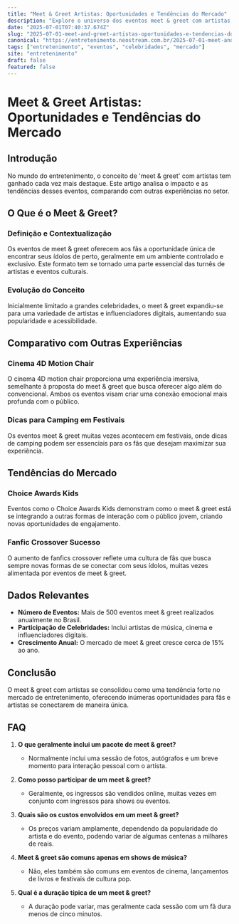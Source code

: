 ```yaml
---
title: "Meet & Greet Artistas: Oportunidades e Tendências do Mercado"
description: "Explore o universo dos eventos meet & greet com artistas, comparando tendências e oportunidades no mercado atual. Descubra dicas e insights valiosos."
date: "2025-07-01T07:40:37.674Z"
slug: "2025-07-01-meet-and-greet-artistas-oportunidades-e-tendencias-do-mercado"
canonical: "https://entretenimento.neostream.com.br/2025-07-01-meet-and-greet-artistas-oportunidades-e-tendencias-do-mercado"
tags: ["entretenimento", "eventos", "celebridades", "mercado"]
site: "entretenimento"
draft: false
featured: false
---
```


# Meet & Greet Artistas: Oportunidades e Tendências do Mercado

## Introdução

No mundo do entretenimento, o conceito de 'meet & greet' com artistas tem ganhado cada vez mais destaque. Este artigo analisa o impacto e as tendências desses eventos, comparando com outras experiências no setor.

## O Que é o Meet & Greet?

### Definição e Contextualização

Os eventos de meet & greet oferecem aos fãs a oportunidade única de encontrar seus ídolos de perto, geralmente em um ambiente controlado e exclusivo. Este formato tem se tornado uma parte essencial das turnês de artistas e eventos culturais.

### Evolução do Conceito

Inicialmente limitado a grandes celebridades, o meet & greet expandiu-se para uma variedade de artistas e influenciadores digitais, aumentando sua popularidade e acessibilidade.

## Comparativo com Outras Experiências

### Cinema 4D Motion Chair

O cinema 4D motion chair proporciona uma experiência imersiva, semelhante à proposta do meet & greet que busca oferecer algo além do convencional. Ambos os eventos visam criar uma conexão emocional mais profunda com o público.

### Dicas para Camping em Festivais

Os eventos meet & greet muitas vezes acontecem em festivais, onde dicas de camping podem ser essenciais para os fãs que desejam maximizar sua experiência.

## Tendências do Mercado

### Choice Awards Kids

Eventos como o Choice Awards Kids demonstram como o meet & greet está se integrando a outras formas de interação com o público jovem, criando novas oportunidades de engajamento.

### Fanfic Crossover Sucesso

O aumento de fanfics crossover reflete uma cultura de fãs que busca sempre novas formas de se conectar com seus ídolos, muitas vezes alimentada por eventos de meet & greet.

## Dados Relevantes

- **Número de Eventos:** Mais de 500 eventos meet & greet realizados anualmente no Brasil.
- **Participação de Celebridades:** Inclui artistas de música, cinema e influenciadores digitais.
- **Crescimento Anual:** O mercado de meet & greet cresce cerca de 15% ao ano.

## Conclusão

O meet & greet com artistas se consolidou como uma tendência forte no mercado de entretenimento, oferecendo inúmeras oportunidades para fãs e artistas se conectarem de maneira única.

## FAQ

1. **O que geralmente inclui um pacote de meet & greet?**
   - Normalmente inclui uma sessão de fotos, autógrafos e um breve momento para interação pessoal com o artista.

2. **Como posso participar de um meet & greet?**
   - Geralmente, os ingressos são vendidos online, muitas vezes em conjunto com ingressos para shows ou eventos.

3. **Quais são os custos envolvidos em um meet & greet?**
   - Os preços variam amplamente, dependendo da popularidade do artista e do evento, podendo variar de algumas centenas a milhares de reais.

4. **Meet & greet são comuns apenas em shows de música?**
   - Não, eles também são comuns em eventos de cinema, lançamentos de livros e festivais de cultura pop.

5. **Qual é a duração típica de um meet & greet?**
   - A duração pode variar, mas geralmente cada sessão com um fã dura menos de cinco minutos.